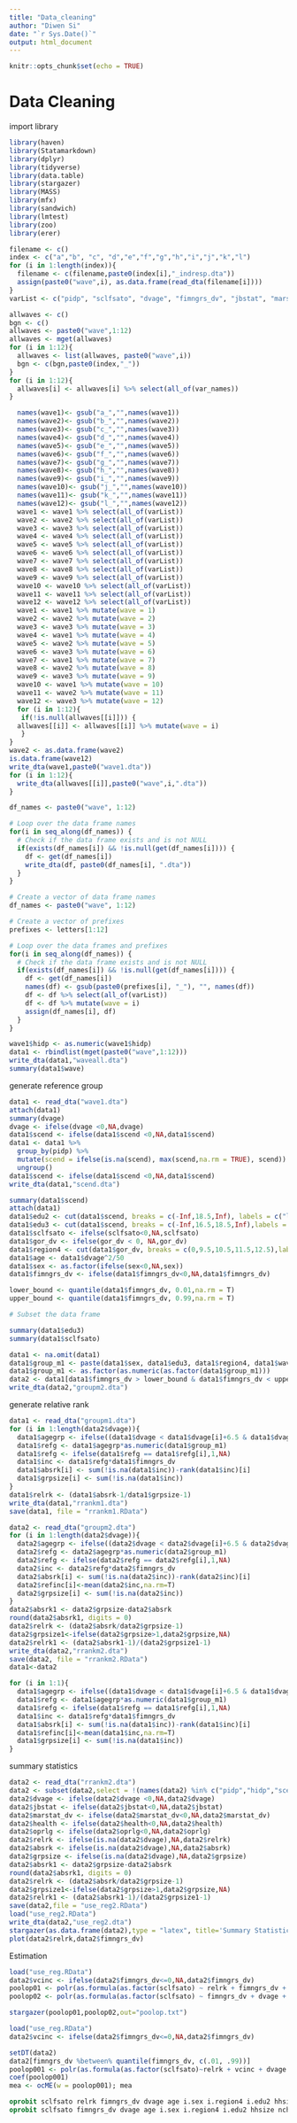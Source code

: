 ```yaml
---
title: "Data_cleaning"
author: "Diwen Si"
date: "`r Sys.Date()`"
output: html_document
---
```


```r
knitr::opts_chunk$set(echo = TRUE)
```

# Data Cleaning
import library
```r
library(haven)
library(Statamarkdown)
library(dplyr)
library(tidyverse)
library(data.table)
library(stargazer)
library(MASS)
library(mfx)
library(sandwich)
library(lmtest)
library(zoo)
library(erer)
```


```r
filename <- c()
index <- c("a","b", "c", "d","e","f","g","h","i","j","k","l")
for (i in 1:length(index)){
  filename <- c(filename,paste0(index[i],"_indresp.dta"))
  assign(paste0("wave",i), as.data.frame(read_dta(filename[i])))
}
varList <- c("pidp", "sclfsato", "dvage", "fimngrs_dv", "jbstat", "marstat_dv", "health","nchresp", "gor_dv", "hhsize", "pidp", "hidp", "sex", "oprlg", "scend")
```

```r
allwaves <- c()
bgn <- c()
allwaves <- paste0("wave",1:12)
allwaves <- mget(allwaves)
for (i in 1:12){
  allwaves <- list(allwaves, paste0("wave",i))
  bgn <- c(bgn,paste0(index,"_"))
}
for (i in 1:12){
  allwaves[i] <- allwaves[i] %>% select(all_of(var_names))
}
```
```r
  names(wave1)<- gsub("a_","",names(wave1))
  names(wave2)<- gsub("b_","",names(wave2))
  names(wave3)<- gsub("c_","",names(wave3))
  names(wave4)<- gsub("d_","",names(wave4))
  names(wave5)<- gsub("e_","",names(wave5))
  names(wave6)<- gsub("f_","",names(wave6))
  names(wave7)<- gsub("g_","",names(wave7))
  names(wave8)<- gsub("h_","",names(wave8))
  names(wave9)<- gsub("i_","",names(wave9))
  names(wave10)<- gsub("j_","",names(wave10))
  names(wave11)<- gsub("k_","",names(wave11))
  names(wave12)<- gsub("l_","",names(wave12))
  wave1 <- wave1 %>% select(all_of(varList))
  wave2 <- wave2 %>% select(all_of(varList))
  wave3 <- wave3 %>% select(all_of(varList))
  wave4 <- wave4 %>% select(all_of(varList))
  wave5 <- wave5 %>% select(all_of(varList))
  wave6 <- wave6 %>% select(all_of(varList))
  wave7 <- wave7 %>% select(all_of(varList))
  wave8 <- wave8 %>% select(all_of(varList))
  wave9 <- wave9 %>% select(all_of(varList))
  wave10 <- wave10 %>% select(all_of(varList))
  wave11 <- wave11 %>% select(all_of(varList))
  wave12 <- wave12 %>% select(all_of(varList))
  wave1 <- wave1 %>% mutate(wave = 1)
  wave2 <- wave2 %>% mutate(wave = 2)
  wave3 <- wave3 %>% mutate(wave = 3)
  wave4 <- wave1 %>% mutate(wave = 4)
  wave5 <- wave2 %>% mutate(wave = 5)
  wave6 <- wave3 %>% mutate(wave = 6)
  wave7 <- wave1 %>% mutate(wave = 7)
  wave8 <- wave2 %>% mutate(wave = 8)
  wave9 <- wave3 %>% mutate(wave = 9)
  wave10 <- wave1 %>% mutate(wave = 10)
  wave11 <- wave2 %>% mutate(wave = 11)
  wave12 <- wave3 %>% mutate(wave = 12)
  for (i in 1:12){
   if(!is.null(allwaves[[i]])) {
  allwaves[[i]] <- allwaves[[i]] %>% mutate(wave = i)
   }
}
wave2 <- as.data.frame(wave2)
is.data.frame(wave12)
write_dta(wave1,paste0("wave1.dta"))
for (i in 1:12){
  write_dta(allwaves[[i]],paste0("wave",i,".dta"))
}
```
```r
df_names <- paste0("wave", 1:12)

# Loop over the data frame names
for(i in seq_along(df_names)) {
  # Check if the data frame exists and is not NULL
  if(exists(df_names[i]) && !is.null(get(df_names[i]))) {
    df <- get(df_names[i])
    write_dta(df, paste0(df_names[i], ".dta"))
  }
}
```

```r
# Create a vector of data frame names
df_names <- paste0("wave", 1:12)

# Create a vector of prefixes
prefixes <- letters[1:12]

# Loop over the data frames and prefixes
for(i in seq_along(df_names)) {
  # Check if the data frame exists and is not NULL
  if(exists(df_names[i]) && !is.null(get(df_names[i]))) {
    df <- get(df_names[i])
    names(df) <- gsub(paste0(prefixes[i], "_"), "", names(df))
    df <- df %>% select(all_of(varList))
    df <- df %>% mutate(wave = i)
    assign(df_names[i], df)
  }
}

```

```r
wave1$hidp <- as.numeric(wave1$hidp)
data1 <- rbindlist(mget(paste0("wave",1:12)))
write_dta(data1,"waveall.dta")
summary(data1$wave)
```
generate reference group
```r
data1 <- read_dta("wave1.dta")
attach(data1)
summary(dvage)
dvage <- ifelse(dvage <0,NA,dvage)
data1$scend <- ifelse(data1$scend <0,NA,data1$scend)
data1 <- data1 %>%
  group_by(pidp) %>%
  mutate(scend = ifelse(is.na(scend), max(scend,na.rm = TRUE), scend)) %>%
  ungroup()
data1$scend <- ifelse(data1$scend <0,NA,data1$scend)
write_dta(data1,"scend.dta")
```
```r
summary(data1$scend)
attach(data1)
data1$edu2 <- cut(data1$scend, breaks = c(-Inf,18.5,Inf), labels = c("low","high"))
data1$edu3 <- cut(data1$scend, breaks = c(-Inf,16.5,18.5,Inf),labels = c("low","mid","high"))
data1$sclfsato <- ifelse(sclfsato<0,NA,sclfsato)
data1$gor_dv <- ifelse(gor_dv < 0, NA,gor_dv)
data1$region4 <- cut(data1$gor_dv, breaks = c(0,9.5,10.5,11.5,12.5),labels = c("England","Wales","Scotland","Northern Ireland"))
data1$age <- data1$dvage^2/50
data1$sex <- as.factor(ifelse(sex<0,NA,sex))
data1$fimngrs_dv <- ifelse(data1$fimngrs_dv<0,NA,data1$fimngrs_dv)

lower_bound <- quantile(data1$fimngrs_dv, 0.01,na.rm = T)
upper_bound <- quantile(data1$fimngrs_dv, 0.99,na.rm = T)

# Subset the data frame

summary(data1$edu3)
summary(data1$sclfsato)

data1 <- na.omit(data1)
data1$group_m1 <- paste(data1$sex, data1$edu3, data1$region4, data1$wave, sep = "_")
data1$group_m1 <- as.factor(as.numeric(as.factor(data1$group_m1)))
data2 <- data1[data1$fimngrs_dv > lower_bound & data1$fimngrs_dv < upper_bound, ]#remove this line for groupm1
write_dta(data2,"groupm2.dta")
```
generate relative rank
```r
data1 <- read_dta("groupm1.dta")
for (i in 1:length(data2$dvage)){
  data1$agegrp <- ifelse((data1$dvage < data1$dvage[i]+6.5 & data1$dvage > data1$dvage[i]-3.5),1,0) 
  data1$refg <- data1$agegrp*as.numeric(data1$group_m1)
  data1$refg <- ifelse(data1$refg == data1$refg[i],1,NA)
  data1$inc <- data1$refg*data1$fimngrs_dv
  data1$absrk[i] <- sum(!is.na(data1$inc))-rank(data1$inc)[i]
  data1$grpsize[i] <- sum(!is.na(data1$inc))
}
data1$relrk <- (data1$absrk-1/data1$grpsize-1)
write_dta(data1,"rrankm1.dta")
save(data1, file = "rrankm1.RData")
```
```r
data2 <- read_dta("groupm2.dta")
for (i in 1:length(data2$dvage)){
  data2$agegrp <- ifelse((data2$dvage < data2$dvage[i]+6.5 & data2$dvage > data2$dvage[i]-3.5),1,0) 
  data2$refg <- data2$agegrp*as.numeric(data2$group_m1)
  data2$refg <- ifelse(data2$refg == data2$refg[i],1,NA)
  data2$inc <- data2$refg*data2$fimngrs_dv
  data2$absrk[i] <- sum(!is.na(data2$inc))-rank(data2$inc)[i]
  data2$refinc[i]<-mean(data2$inc,na.rm=T)
  data2$grpsize[i] <- sum(!is.na(data2$inc))
}
data2$absrk1 <- data2$grpsize-data2$absrk
round(data2$absrk1, digits = 0)
data2$relrk <- (data2$absrk/data2$grpsize-1)
data2$grpsize1<-ifelse(data2$grpsize>1,data2$grpsize,NA)
data2$relrk1 <- (data2$absrk1-1)/(data2$grpsize1-1)
write_dta(data2,"rrankm2.dta")
save(data2, file = "rrankm2.RData")
data1<-data2
```
```r
for (i in 1:1){
  data1$agegrp <- ifelse((data1$dvage < data1$dvage[i]+6.5 & data1$dvage > data1$dvage[i]-3.5),1,0) 
  data1$refg <- data1$agegrp*as.numeric(data1$group_m1)
  data1$refg <- ifelse(data1$refg == data1$refg[i],1,NA)
  data1$inc <- data1$refg*data1$fimngrs_dv
  data1$absrk[i] <- sum(!is.na(data1$inc))-rank(data1$inc)[i]
  data1$refinc[i]<-mean(data1$inc,na.rm=T)
  data1$grpsize[i] <- sum(!is.na(data1$inc))
}
```

summary statistics
```r
data2 <- read_dta("rrankm2.dta")
data2 <- subset(data2,select = !(names(data2) %in% c("pidp","hidp","scend","edu3","gor_dv","refg","inc","agegrp","groupm1")))
data2$dvage <- ifelse(data2$dvage <0,NA,data2$dvage)
data2$jbstat <- ifelse(data2$jbstat<0,NA,data2$jbstat)
data2$marstat_dv <- ifelse(data2$marstat_dv<0,NA,data2$marstat_dv)
data2$health <- ifelse(data2$health<0,NA,data2$health)
data2$oprlg <- ifelse(data2$oprlg<0,NA,data2$oprlg)
data2$relrk <- ifelse(is.na(data2$dvage),NA,data2$relrk)
data2$absrk <- ifelse(is.na(data2$dvage),NA,data2$absrk)
data2$grpsize <- ifelse(is.na(data2$dvage),NA,data2$grpsize)
data2$absrk1 <- data2$grpsize-data2$absrk
round(data2$absrk1, digits = 0)
data2$relrk <- (data2$absrk/data2$grpsize-1)
data2$grpsize1<-ifelse(data2$grpsize>1,data2$grpsize,NA)
data2$relrk1 <- (data2$absrk1-1)/(data2$grpsize1-1)
save(data2,file = "use_reg2.RData")
load("use_reg2.RData")
write_dta(data2,"use_reg2.dta")
stargazer(as.data.frame(data2),type = "latex", title='Summary Statistics',out = "summarys1.txt")
plot(data2$relrk,data2$fimngrs_dv)
```
Estimation


```r
load("use_reg.RData")
data2$vcinc <- ifelse(data2$fimngrs_dv<=0,NA,data2$fimngrs_dv)
poolop01 <- polr(as.formula(as.factor(sclfsato) ~ relrk + fimngrs_dv + dvage + age + as.factor(sex) + as.factor(region4) + as.factor(edu2) + hhsize + nchresp + as.factor(health) + as.factor(jbstat) + as.factor(marstat_dv)), data = data2, Hess=TRUE)
poolop02 <- polr(as.formula(as.factor(sclfsato) ~ fimngrs_dv + dvage + age + as.factor(sex) + as.factor(region4) + as.factor(edu2) + hhsize + nchresp + as.factor(health) + as.factor(jbstat) + as.factor(marstat_dv)), data = data2, Hess=TRUE)

stargazer(poolop01,poolop02,out="poolop.txt")
```
```r
load("use_reg.RData")
data2$vcinc <- ifelse(data2$fimngrs_dv<=0,NA,data2$fimngrs_dv)

setDT(data2)
data2[fimngrs_dv %between% quantile(fimngrs_dv, c(.01, .99))]
poolop001 <- polr(as.formula(as.factor(sclfsato)~relrk + vcinc + dvage + age + as.factor(sex) + as.factor(region4) + as.factor(edu2) + hhsize + nchresp + as.factor(health) + as.factor(jbstat) + as.factor(marstat_dv)),data = data2, method = "probit",Hess = TRUE, vcinc > 150)
coef(poolop001)
mea <- ocME(w = poolop001); mea

```

```stata
oprobit sclfsato relrk fimngrs_dv dvage age i.sex i.region4 i.edu2 hhsize nchresp i.health i.jbstat i.marstat_dv
oprobit sclfsato fimngrs_dv dvage age i.sex i.region4 i.edu2 hhsize nchresp i.health i.jbstat i.marstat_dv
```


